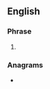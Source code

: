 {{also|stid}}
==English==

===Phrase===
{{en-phrase}}

# {{lb|en|UK|slang|used in [[graffiti]]}} {{initialism of|[[still]] [[true]] if [[destroy]]ed|lang=en}}

===Anagrams===
* {{anagrams|en|a=dist|Dist.|IDST|IDTS|TIDS|TIDs|dist|dist.|dits}}